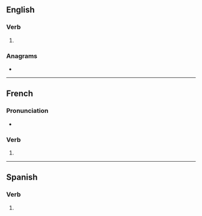 {{also|refilés}}
==English==

===Verb===
{{head|en|verb form}}

# {{en-third-person singular of|refile}}

===Anagrams===
* {{anagrams|en|a=eefilrs|Leifers|e-filers|eirself|reflies|relfies|reliefs|relifes}}

----

==French==

===Pronunciation===
* {{homophones|fr|refile|refilent}}

===Verb===
{{head|fr|verb form}}

# {{inflection of|fr|refiler||2|s|pres|ind//sub}}

----

==Spanish==

===Verb===
{{head|es|verb form}}

# {{es-verb form of|refilar}}